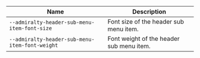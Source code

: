 
| Name | Description |
| --- | --- |
| `--admiralty-header-sub-menu-item-font-size` | Font size of the header sub menu item. |
| `--admiralty-header-sub-menu-item-font-weight` | Font weight of the header sub menu item. |

